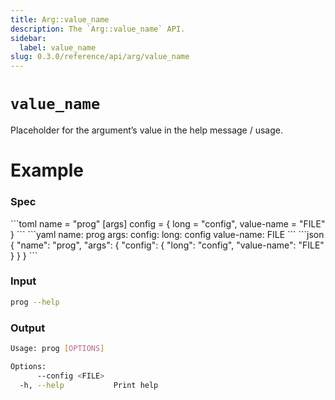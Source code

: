 ```yaml
---
title: Arg::value_name
description: The `Arg::value_name` API.
sidebar:
  label: value_name
slug: 0.3.0/reference/api/arg/value_name
---
```



# `value_name` <LinkButton href="https://docs.rs/clap/latest/clap/struct.Arg.html#method.value_name" icon="open-book" variant="minimal" />

<Badge text="since 0.1.0" size="small" />

Placeholder for the argument’s value in the help message / usage.

# Example

### Spec

<Tabs syncKey="format">
  <TabItem label="TOML">
    ```toml
    name = "prog"
    [args]
    config = { long = "config", value-name = "FILE" }
    ```
  </TabItem>

  <TabItem label="YAML">
    ```yaml
    name: prog
    args:
      config:
        long: config
        value-name: FILE
    ```
  </TabItem>

  <TabItem label="JSON">
    ```json
    {
      "name": "prog",
      "args": {
        "config": {
          "long": "config",
          "value-name": "FILE"
        }
      }
    }
    ```
  </TabItem>
</Tabs>

### Input

```bash
prog --help
```

### Output

```bash
Usage: prog [OPTIONS]

Options:
      --config <FILE>  
  -h, --help           Print help
```
